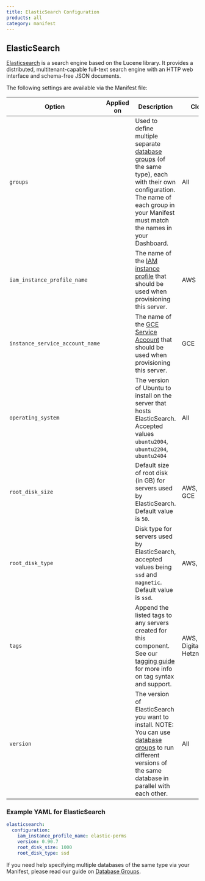 ```yaml
---
title: ElasticSearch Configuration
products: all
category: manifest
---
```


## ElasticSearch

[Elasticsearch](https://www.elastic.co/elastic-stack) is a search engine based on the Lucene library. It provides a distributed, multitenant-capable full-text search engine with an HTTP web interface and schema-free JSON documents.

The following settings are available via the Manifest file:

|Option|Applied on|Description|Clouds|
|--- |--- |--- |--- |
|`groups`|<Glyph icon="upgrade" />|Used to define multiple separate [database groups](/:product/:version?/databases/attaching-multiple-databases) (of the same type), each with their own configuration. The name of each group in your Manifest must match the names in your Dashboard.|All|
|`iam_instance_profile_name`|<Glyph icon="build" />|The name of the [IAM instance profile](/:product/:version?/build-and-config/advanced-cloud-configurations#using-iam-instance-profiles-with-your-servers) that should be used when provisioning this server.|AWS|
|`instance_service_account_name`|<Glyph icon="build" />|The name of the [GCE Service Account](/:product/:version?/build-and-config/advanced-cloud-configurations#using-gce-service-accounts-with-cloud-66) that should be used when provisioning this server.|GCE|
|`operating_system`|<Glyph icon="build" />|The version of Ubuntu to install on the server that hosts ElasticSearch. Accepted values `ubuntu2004`, `ubuntu2204`, `ubuntu2404`|All|
|`root_disk_size`|<Glyph icon="build" />|Default size of root disk (in GB) for servers used by ElasticSearch. Default value is `50`.|AWS, Azure, GCE|
|`root_disk_type`|<Glyph icon="build" />|Disk type for servers used by ElasticSearch, accepted values being `ssd` and `magnetic`. Default value is `ssd`.|AWS, GCE|
| `tags` | <Glyph icon="build" /> | Append the listed tags to any servers created for this component. See our [tagging guide](/:product/:version?/servers/tagging-components) for more info on tag syntax and support. | AWS, Azure, DigitalOcean, Hetzner |
|`version`|<Glyph icon="build" />|The version of ElasticSearch you want to install. NOTE: You can use [database groups](/:product/:version?/databases/attaching-multiple-databases) to run different versions of the same database in parallel with each other.|All|

### Example YAML for ElasticSearch

```yaml
elasticsearch:
  configuration:
    iam_instance_profile_name: elastic-perms
    version: 0.90.7
    root_disk_size: 1000
    root_disk_type: ssd

```

If you need help specifying multiple databases of the same type via your Manifest, please read our guide on [Database Groups](/:product/:version?/manifest/_database-groups).